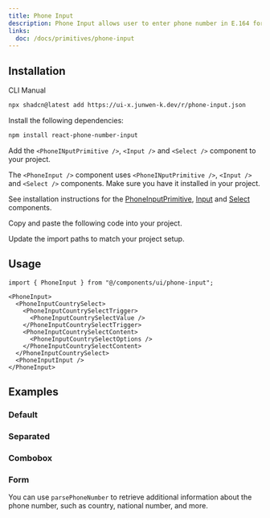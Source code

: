 ```yaml
---
title: Phone Input
description: Phone Input allows user to enter phone number in E.164 format.
links:
  doc: /docs/primitives/phone-input
---
```


<ComponentPreview name="phone-input-demo" />

## Installation

<Tabs defaultValue="cli">

<TabsList>
  <TabsTrigger value="cli">CLI</TabsTrigger>
  <TabsTrigger value="manual">Manual</TabsTrigger>
</TabsList>
<TabsContent value="cli">

```bash
npx shadcn@latest add https://ui-x.junwen-k.dev/r/phone-input.json
```

</TabsContent>

<TabsContent value="manual">

<Steps>

<Step>Install the following dependencies:</Step>

```bash
npm install react-phone-number-input
```

<Step>

Add the `<PhoneINputPrimitive />`, `<Input />` and `<Select />` component to your project.

</Step>

The `<PhoneInput />` component uses `<PhoneINputPrimitive />`, `<Input />` and `<Select />` components. Make sure you have it installed in your project.

See installation instructions for the [PhoneInputPrimitive](/docs/primitives/phone-input#installation), [Input](/docs/primitives/input#installation) and [Select](/docs/primitives/select#installation) components.

<Step>Copy and paste the following code into your project.</Step>

<ComponentSource name="phone-input" />

<Step>Update the import paths to match your project setup.</Step>

</Steps>

</TabsContent>

</Tabs>

## Usage

```tsx
import { PhoneInput } from "@/components/ui/phone-input";
```

```tsx
<PhoneInput>
  <PhoneInputCountrySelect>
    <PhoneInputCountrySelectTrigger>
      <PhoneInputCountrySelectValue />
    </PhoneInputCountrySelectTrigger>
    <PhoneInputCountrySelectContent>
      <PhoneInputCountrySelectOptions />
    </PhoneInputCountrySelectContent>
  </PhoneInputCountrySelect>
  <PhoneInputInput />
</PhoneInput>
```

## Examples

### Default

<ComponentPreview name="phone-input-demo" />

### Separated

<ComponentPreview name="phone-input-separated" />

### Combobox

<ComponentPreview name="phone-input-combobox" />

### Form

You can use `parsePhoneNumber` to retrieve additional information about the phone number, such as country, national number, and more.

<ComponentPreview name="phone-input-form" />
